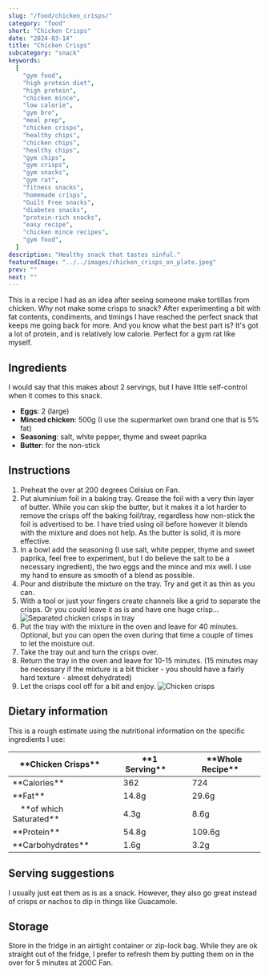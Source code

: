 ```yaml
---
slug: "/food/chicken_crisps/"
category: "food"
short: "Chicken Crisps"
date: "2024-03-14"
title: "Chicken Crisps"
subcategory: "snack"
keywords:
  [
    "gym food",
    "high protein diet",
    "high protein",
    "chicken mince",
    "low calorie",
    "gym bro",
    "meal prep",
    "chicken crisps",
    "healthy chips",
    "chicken chips",
    "healthy chips",
    "gym chips",
    "gym crisps",
    "gym snacks",
    "gym rat",
    "fitness snacks",
    "homemade crisps",
    "Guilt Free snacks",
    "diabetes snacks",
    "protein-rich snacks",
    "easy recipe",
    "chicken mince recipes",
    "gym food",
  ]
description: "Healthy snack that tastes sinful."
featuredImage: "../../images/chicken_crisps_on_plate.jpeg"
prev: ""
next: ""
---
```


This is a recipe I had as an idea after seeing someone make tortillas from chicken. Why not make some crisps to snack? After experimenting a bit with fat contents, condiments, and timings I have reached the perfect snack that keeps me going back for more. And you know what the best part is? It's got a lot of protein, and is relatively low calorie. Perfect for a gym rat like myself.

## Ingredients

I would say that this makes about 2 servings, but I have little self-control when it comes to this snack.

- **Eggs**: 2 (large)
- **Minced chicken**: 500g (I use the supermarket own brand one that is 5% fat)
- **Seasoning**: salt, white pepper, thyme and sweet paprika
- **Butter**: for the non-stick

## Instructions

1. Preheat the over at 200 degrees Celsius on Fan.
2. Put aluminium foil in a baking tray. Grease the foil with a very thin layer of butter. While you can skip the butter, but it makes it a lot harder to remove the crisps off the baking foil/tray, regardless how non-stick the foil is advertised to be. I have tried using oil before however it blends with the mixture and does not help. As the butter is solid, it is more effective.
3. In a bowl add the seasoning (I use salt, white pepper, thyme and sweet paprika, feel free to experiment, but I do believe the salt to be a necessary ingredient), the two eggs and the mince and mix well. I use my hand to ensure as smooth of a blend as possible.
4. Pour and distribute the mixture on the tray. Try and get it as thin as you can.
5. With a tool or just your fingers create channels like a grid to separate the crisps. Or you could leave it as is and have one huge crisp...
   ![Separated chicken crisps in tray](../../images/chicken_crisps_in_tray.jpeg)
6. Put the tray with the mixture in the oven and leave for 40 minutes. Optional, but you can open the oven during that time a couple of times to let the moisture out.
7. Take the tray out and turn the crisps over.
8. Return the tray in the oven and leave for 10-15 minutes. (15 minutes may be necessary if the mixture is a bit thicker - you should have a fairly hard texture - almost dehydrated)
9. Let the crisps cool off for a bit and enjoy.
   ![Chicken crisps](../../images/chicken_crisps_on_plate.jpeg)

## Dietary information

This is a rough estimate using the nutritional information on the specific ingredients I use:

<table>
  <thead>
    <tr>
        <th>**Chicken Crisps**</th>
        <th >&emsp;**1 Serving**</th>
        <th >&emsp;**Whole Recipe**</th>
    </tr>
  </thead>
  <tbody>
    <tr>
        <td>**Calories**</td>
        <td >&emsp;362</td>
        <td >&emsp;724</td>
    </tr>
    <tr>
        <td>**Fat**</td>
        <td >&emsp;14.8g</td>
        <td >&emsp;29.6g</td>
    </tr>
    <tr>
        <td>&emsp;**of which Saturated**</td>
        <td >&emsp;4.3g</td>
        <td >&emsp;8.6g</td>
    </tr>
    <tr>
        <td>**Protein**</td>
        <td >&emsp;54.8g</td>
        <td >&emsp;109.6g</td>
    </tr>
    <tr>
        <td>**Carbohydrates**</td>
        <td >&emsp;1.6g</td>
        <td >&emsp;3.2g</td>
    </tr>
  </tbody>
</table>


## Serving suggestions

I usually just eat them as is as a snack. However, they also go great instead of crisps or nachos to dip in things like Guacamole.

## Storage

Store in the fridge in an airtight container or zip-lock bag. While they are ok straight out of the fridge, I prefer to refresh them by putting them on in the over for 5 minutes at 200C Fan.
